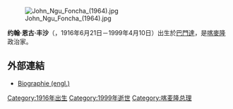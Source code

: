 [[File:John_Ngu_Foncha_(1964).jpg|thumb]]

'''约翰·恩古·丰沙'''（{{Lang-en|'''John Ngu Foncha'''}}，1916年6月21日－1999年4月10日）出生於[[巴門達|巴門達]]，是[[喀麥隆|喀麥隆]]政治家。

== 外部連結 ==
* [http://www.spm.gov.cm/showgouv.php?module=showindividu&lang=fr&pers=49 Biographie (engl.)] {{Wayback|url=http://www.spm.gov.cm/showgouv.php?module=showindividu&lang=fr&pers=49 |date=20070927220540 }}

[[Category:1916年出生|Category:1916年出生]]
[[Category:1999年逝世|Category:1999年逝世]]
[[Category:喀麦隆总理|Category:喀麦隆总理]]
